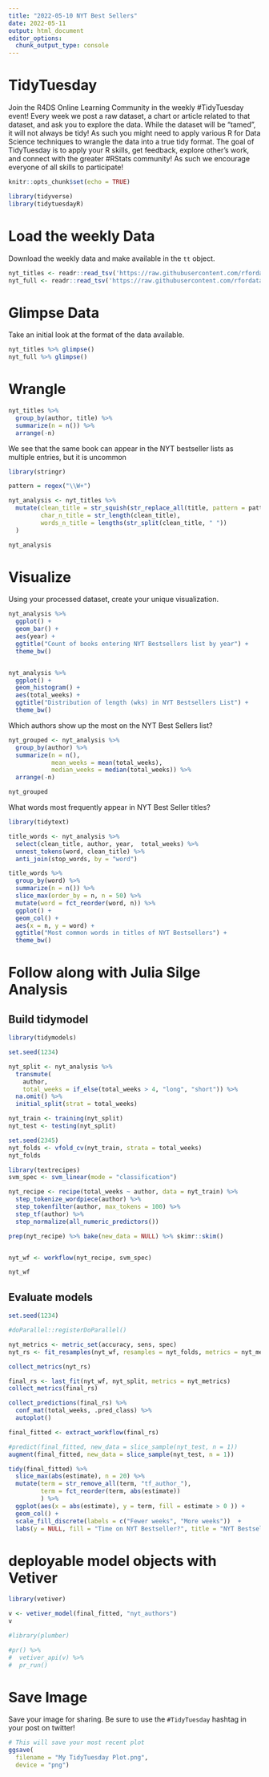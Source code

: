 ```yaml
---
title: "2022-05-10 NYT Best Sellers"
date: 2022-05-11
output: html_document
editor_options: 
  chunk_output_type: console
---
```


# TidyTuesday

Join the R4DS Online Learning Community in the weekly #TidyTuesday event!
Every week we post a raw dataset, a chart or article related to that dataset, and ask you to explore the data.
While the dataset will be “tamed”, it will not always be tidy! As such you might need to apply various R for Data Science techniques to wrangle the data into a true tidy format.
The goal of TidyTuesday is to apply your R skills, get feedback, explore other’s work, and connect with the greater #RStats community!
As such we encourage everyone of all skills to participate!

```r

knitr::opts_chunk$set(echo = TRUE)

library(tidyverse)
library(tidytuesdayR)

```

# Load the weekly Data

Download the weekly data and make available in the `tt` object.

```r

nyt_titles <- readr::read_tsv('https://raw.githubusercontent.com/rfordatascience/tidytuesday/master/data/2022/2022-05-10/nyt_titles.tsv')
nyt_full <- readr::read_tsv('https://raw.githubusercontent.com/rfordatascience/tidytuesday/master/data/2022/2022-05-10/nyt_full.tsv')


```



# Glimpse Data

Take an initial look at the format of the data available.

```r

nyt_titles %>% glimpse()
nyt_full %>% glimpse()

```

# Wrangle
```r
nyt_titles %>% 
  group_by(author, title) %>% 
  summarize(n = n()) %>% 
  arrange(-n)

```
We see that the same book can appear in the NYT bestseller lists as multiple entries, but it is uncommon


```r
library(stringr)

pattern = regex("\\W+")

nyt_analysis <- nyt_titles %>%
  mutate(clean_title = str_squish(str_replace_all(title, pattern = pattern, " ")),
         char_n_title = str_length(clean_title),
         words_n_title = lengths(str_split(clean_title, " "))
  )

nyt_analysis
```


# Visualize

Using your processed dataset, create your unique visualization.

```r

nyt_analysis %>%
  ggplot() + 
  geom_bar() + 
  aes(year) +
  ggtitle("Count of books entering NYT Bestsellers list by year") +
  theme_bw()


nyt_analysis %>%
  ggplot() + 
  geom_histogram() +
  aes(total_weeks) + 
  ggtitle("Distribution of length (wks) in NYT Bestsellers List") +
  theme_bw()
```

Which authors show up the most on the NYT Best Sellers list?

```r
nyt_grouped <- nyt_analysis %>%
  group_by(author) %>%
  summarize(n = n(),
            mean_weeks = mean(total_weeks),
            median_weeks = median(total_weeks)) %>%
  arrange(-n)

nyt_grouped
```


What words most frequently appear in NYT Best Seller titles?

```r
library(tidytext)

title_words <- nyt_analysis %>%
  select(clean_title, author, year,  total_weeks) %>%
  unnest_tokens(word, clean_title) %>%
  anti_join(stop_words, by = "word")

title_words %>%
  group_by(word) %>%
  summarize(n = n()) %>%
  slice_max(order_by = n, n = 50) %>%
  mutate(word = fct_reorder(word, n)) %>%
  ggplot() +
  geom_col() + 
  aes(x = n, y = word) + 
  ggtitle("Most common words in titles of NYT Bestsellers") + 
  theme_bw()
```

# Follow along with Julia Silge Analysis

## Build tidymodel


```r
library(tidymodels)

set.seed(1234)

nyt_split <- nyt_analysis %>%
  transmute(
    author,
    total_weeks = if_else(total_weeks > 4, "long", "short")) %>%
  na.omit() %>%
  initial_split(strat = total_weeks)

nyt_train <- training(nyt_split)
nyt_test <- testing(nyt_split)

set.seed(2345)
nyt_folds <- vfold_cv(nyt_train, strata = total_weeks)
nyt_folds


```


```r
library(textrecipes)
svm_spec <- svm_linear(mode = "classification")

nyt_recipe <- recipe(total_weeks ~ author, data = nyt_train) %>%
  step_tokenize_wordpiece(author) %>%
  step_tokenfilter(author, max_tokens = 100) %>%
  step_tf(author) %>%
  step_normalize(all_numeric_predictors())

prep(nyt_recipe) %>% bake(new_data = NULL) %>% skimr::skim()


nyt_wf <- workflow(nyt_recipe, svm_spec)

nyt_wf
```

## Evaluate models
```r
set.seed(1234)

#doParallel::registerDoParallel()

nyt_metrics <- metric_set(accuracy, sens, spec)
nyt_rs <- fit_resamples(nyt_wf, resamples = nyt_folds, metrics = nyt_metrics)

collect_metrics(nyt_rs)

```

```r
final_rs <- last_fit(nyt_wf, nyt_split, metrics = nyt_metrics)
collect_metrics(final_rs)
```

```r
collect_predictions(final_rs) %>%
  conf_mat(total_weeks, .pred_class) %>%
  autoplot()
```

```r
final_fitted <- extract_workflow(final_rs)

#predict(final_fitted, new_data = slice_sample(nyt_test, n = 1))
augment(final_fitted, new_data = slice_sample(nyt_test, n = 1))

```


```r
tidy(final_fitted) %>%
  slice_max(abs(estimate), n = 20) %>%
  mutate(term = str_remove_all(term, "tf_author_"),
         term = fct_reorder(term, abs(estimate))
         ) %>%
  ggplot(aes(x = abs(estimate), y = term, fill = estimate > 0 )) + 
  geom_col() + 
  scale_fill_discrete(labels = c("Fewer weeks", "More weeks"))  +
  labs(y = NULL, fill = "Time on NYT Bestseller?", title = "NYT Bestseller Predictors")
```


# deployable model objects with Vetiver
```r
library(vetiver)

v <- vetiver_model(final_fitted, "nyt_authors")
v

#library(plumber)

#pr() %>%
#  vetiver_api(v) %>%
#  pr_run()
```


# Save Image

Save your image for sharing. Be sure to use the `#TidyTuesday` hashtag in your post on twitter! 

```r

# This will save your most recent plot
ggsave(
  filename = "My TidyTuesday Plot.png",
  device = "png")

```
